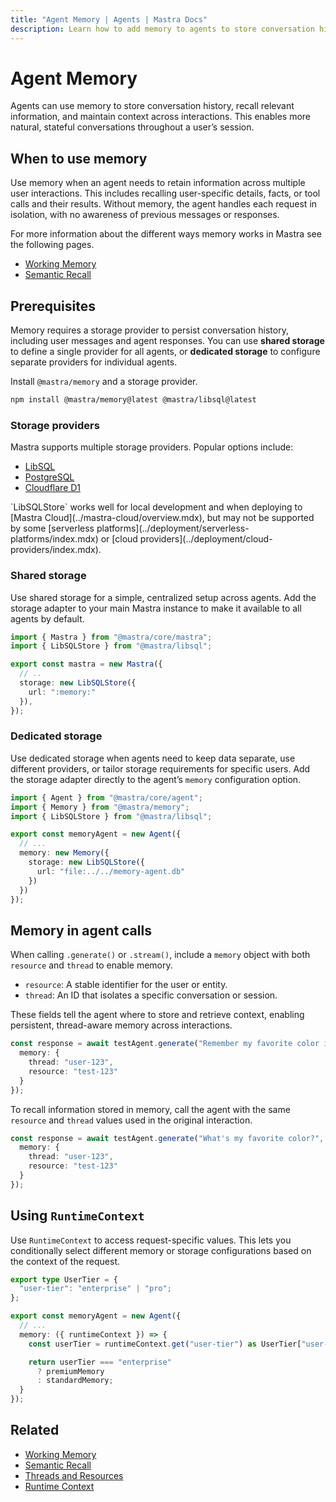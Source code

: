 ```yaml
---
title: "Agent Memory | Agents | Mastra Docs"
description: Learn how to add memory to agents to store conversation history and maintain context across interactions.
---
```



# Agent Memory

Agents can use memory to store conversation history, recall relevant information, and maintain context across interactions. This enables more natural, stateful conversations throughout a user’s session.

## When to use memory

Use memory when an agent needs to retain information across multiple user interactions. This includes recalling user-specific details, facts, or tool calls and their results. Without memory, the agent handles each request in isolation, with no awareness of previous messages or responses.

For more information about the different ways memory works in Mastra see the following pages.

- [Working Memory](../memory/working-memory.mdx)
- [Semantic Recall](../memory/semantic-recall.mdx)

## Prerequisites

Memory requires a storage provider to persist conversation history, including user messages and agent responses. You can use **shared storage** to define a single provider for all agents, or **dedicated storage** to configure separate providers for individual agents.

Install `@mastra/memory` and a storage provider.

```bash npm2yarn copy
npm install @mastra/memory@latest @mastra/libsql@latest
```

### Storage providers

Mastra supports multiple storage providers. Popular options include:

- [LibSQL](../../reference/storage/libsql.mdx)
- [PostgreSQL](../../reference/storage/postgresql.mdx)
- [Cloudflare D1](../../reference/storage/cloudflare-d1.mdx)

<Callout type="warning">
`LibSQLStore` works well for local development and when deploying to [Mastra Cloud](../mastra-cloud/overview.mdx), but may not be supported by some [serverless platforms](../deployment/serverless-platforms/index.mdx) or [cloud providers](../deployment/cloud-providers/index.mdx).
</Callout>

### Shared storage

Use shared storage for a simple, centralized setup across agents. Add the storage adapter to your main Mastra instance to make it available to all agents by default.

```typescript {6-8} filename="src/mastra/index.ts" showLineNumbers copy
import { Mastra } from "@mastra/core/mastra";
import { LibSQLStore } from "@mastra/libsql";

export const mastra = new Mastra({
  // ..
  storage: new LibSQLStore({
    url: ":memory:"
  }),
});
```

### Dedicated storage

Use dedicated storage when agents need to keep data separate, use different providers, or tailor storage requirements for specific users. Add the storage adapter directly to the agent’s `memory` configuration option.

```typescript {7-10} filename="src/mastra/agents/memory-agent.ts" showLineNumbers copy
import { Agent } from "@mastra/core/agent";
import { Memory } from "@mastra/memory";
import { LibSQLStore } from "@mastra/libsql";

export const memoryAgent = new Agent({
  // ...
  memory: new Memory({
    storage: new LibSQLStore({
      url: "file:../../memory-agent.db"
    })
  })
});
```

## Memory in agent calls

When calling `.generate()` or `.stream()`, include a `memory` object with both `resource` and `thread` to enable memory.

- `resource`: A stable identifier for the user or entity.
- `thread`: An ID that isolates a specific conversation or session.

These fields tell the agent where to store and retrieve context, enabling persistent, thread-aware memory across interactions.

```typescript {3-4}
const response = await testAgent.generate("Remember my favorite color is blue.", {
  memory: {
    thread: "user-123",
    resource: "test-123"
  }
});
```

To recall information stored in memory, call the agent with the same `resource` and `thread` values used in the original interaction.

```typescript {3-4}
const response = await testAgent.generate("What's my favorite color?", {
  memory: {
    thread: "user-123",
    resource: "test-123"
  }
});
```

## Using `RuntimeContext`

Use `RuntimeContext` to access request-specific values. This lets you conditionally select different memory or storage configurations based on the context of the request.

```typescript filename="src/mastra/agents/memory-agent.ts" showLineNumbers
export type UserTier = {
  "user-tier": "enterprise" | "pro";
};

export const memoryAgent = new Agent({
  // ...
  memory: ({ runtimeContext }) => {
    const userTier = runtimeContext.get("user-tier") as UserTier["user-tier"];

    return userTier === "enterprise"
      ? premiumMemory
      : standardMemory;
  }
});
```

## Related

- [Working Memory](../memory/working-memory.mdx)
- [Semantic Recall](../memory/semantic-recall.mdx)
- [Threads and Resources](../memory/threads-and-resources.mdx)
- [Runtime Context](../server-db/runtime-context.mdx)
